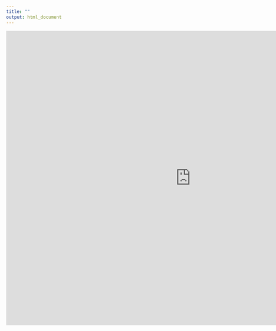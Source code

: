 ```yaml
---
title: ""
output: html_document
---
```


<iframe width="1000" height="800" src="http://176.227.235.59:5601/s/fm_tweets/goto/bc230c12594daa65dfaa48d5ddead47e" frameborder="0" allowfullscreen></iframe>
<!-- <iframe src="http://176.227.235.59:5601/s/fm_tweets/goto/bc230c12594daa65dfaa48d5ddead47e" height="900" width="1000"></iframe> -->